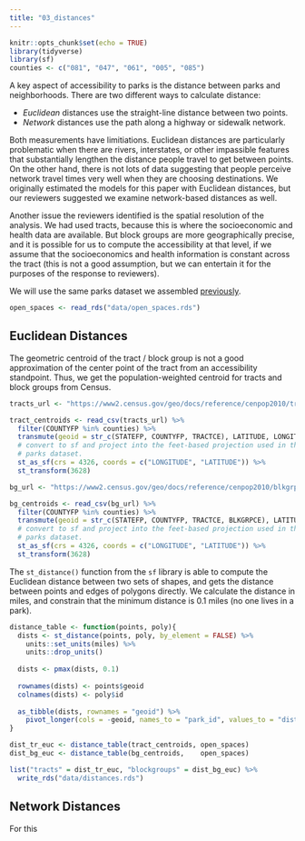 ```yaml
---
title: "03_distances"
---
```


```r
knitr::opts_chunk$set(echo = TRUE)
library(tidyverse)
library(sf)
counties <- c("081", "047", "061", "005", "085")
```

A key aspect of accessibility to parks is the distance between parks and
neighborhoods. There are two different ways to calculate distance:

   - *Euclidean* distances use the straight-line distance between two points.
   - *Network* distances use the path along a highway or sidewalk network.
  
Both measurements have limitiations. Euclidean distances are particularly
problematic when there are rivers, interstates, or other impassible features that
substantially lengthen the distance people travel to get between points. On the
other hand, there is not lots of data suggesting that people perceive network 
travel times very well when they are choosing destinations. We originally
estimated the models for this paper with Euclidean distances, but
our reviewers suggested we examine network-based distances as well.

Another issue the reviewers identified is the spatial resolution of the analysis.
We had used tracts, because this is where the socioeconomic and health data are 
available. But block groups are more geographically precise, and it is possible
for us to compute the accessibility at that level, if we assume that the 
socioeconomics and health information is constant across the tract (this is not
a good assumption, but we can entertain it for the purposes of the response to
reviewers).

We will use the same parks dataset we assembled [previously](02_parks_data.html).

```r
open_spaces <- read_rds("data/open_spaces.rds")
```


## Euclidean Distances

The geometric centroid of the tract / block group is not a good approximation of
the center point of the tract from an accessibility standpoint. Thus, we 
get the population-weighted centroid for tracts and block groups from Census.

```r
tracts_url <- "https://www2.census.gov/geo/docs/reference/cenpop2010/tract/CenPop2010_Mean_TR36.txt"

tract_centroids <- read_csv(tracts_url) %>%
  filter(COUNTYFP %in% counties) %>%
  transmute(geoid = str_c(STATEFP, COUNTYFP, TRACTCE), LATITUDE, LONGITUDE) %>%
  # convert to sf and project into the feet-based projection used in the
  # parks dataset.
  st_as_sf(crs = 4326, coords = c("LONGITUDE", "LATITUDE")) %>%
  st_transform(3628) 
```


```r
bg_url <- "https://www2.census.gov/geo/docs/reference/cenpop2010/blkgrp/CenPop2010_Mean_BG36.txt"

bg_centroids <- read_csv(bg_url) %>%
  filter(COUNTYFP %in% counties) %>%
  transmute(geoid = str_c(STATEFP, COUNTYFP, TRACTCE, BLKGRPCE), LATITUDE, LONGITUDE) %>%
  # convert to sf and project into the feet-based projection used in the
  # parks dataset.
  st_as_sf(crs = 4326, coords = c("LONGITUDE", "LATITUDE")) %>%
  st_transform(3628) 
```


The `st_distance()` function from the `sf` library is able to compute the 
Euclidean distance between two sets of shapes, and gets the distance between 
points and edges of polygons directly. We calculate the distance in miles, 
and constrain that the minimum distance is 0.1 miles (no one lives in a park).

```r
distance_table <- function(points, poly){
  dists <- st_distance(points, poly, by_element = FALSE) %>%
    units::set_units(miles) %>%
    units::drop_units()
  
  dists <- pmax(dists, 0.1)
  
  rownames(dists) <- points$geoid
  colnames(dists) <- poly$id
  
  as_tibble(dists, rownames = "geoid") %>%
    pivot_longer(cols = -geoid, names_to = "park_id", values_to = "distance")
}

dist_tr_euc <- distance_table(tract_centroids, open_spaces)
dist_bg_euc <- distance_table(bg_centroids,    open_spaces)
```


```r
list("tracts" = dist_tr_euc, "blockgroups" = dist_bg_euc) %>%
  write_rds("data/distances.rds")
```


## Network Distances

For this

